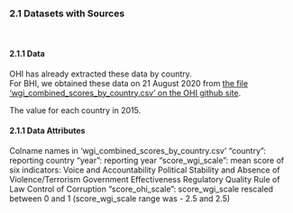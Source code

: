 ### 2.1 Datasets with Sources {-}
<br/>

#### 2.1.1 Data {-}
OHI has already extracted these data by country.  
For BHI, we obtained these data on 21 August 
2020 from [the file 'wgi_combined_scores_by_country.csv' on the OHI github site](https://github.com/OHI-Science/ohiprep/tree/master/globalprep/prs_res_wgi/v2017/intermediate).

The value for each country in 2015.

#### 2.1.1 Data Attributes {-}
Colname names in 'wgi_combined_scores_by_country.csv'
    "country": reporting country
    "year": reporting year
    "score_wgi_scale": mean score of six indicators:
        Voice and Accountability
        Political Stability and Absence of Violence/Terrorism
        Government Effectiveness
        Regulatory Quality
        Rule of Law
        Control of Corruption
    "score_ohi_scale": score_wgi_scale rescaled between 0 and 1 (score_wgi_scale range was -
2.5 and 2.5)